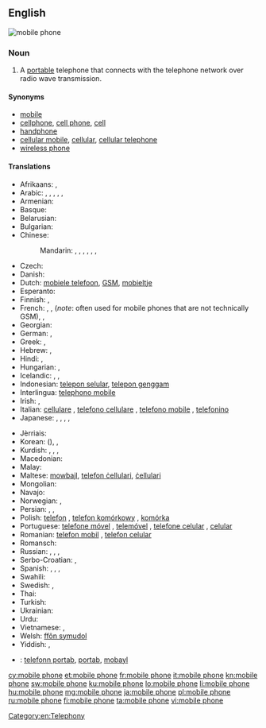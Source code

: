 ==English==
[[Image:Several mobile phones.png|thumb|mobile phone]]
{{wikipedia}}

===Noun===
{{en-noun|head=[[mobile]] [[phone]]}}

# A [[portable]] telephone that connects with the telephone network over radio wave transmission.

====Synonyms====
* [[mobile]] {{qualifier|mainly UK, Ireland, New Zealand, Australia and Singapore}}
* [[cellphone]], [[cell phone]], [[cell]] {{qualifier|mainly US and Canada}}
* [[handphone]] {{qualifier|mainly Indonesia, Malaysia, Philippines and Singapore}}
* [[cellular mobile]], [[cellular]], [[cellular telephone]]
* [[wireless phone]]

====Translations====
{{trans-top|a portable telephone}}
* Afrikaans: {{t-|af|selfoon}}, {{t-|af|sellulêre telefoon}}
* Arabic: {{t-|ar|جوال|m|tr=jawaal}}, {{t-|ar|هاتف محمول|m|tr=haatif maHmuul}}, {{t-|ar|هاتف خلوي|m|tr=haatif khalawiy}}, {{t-|ar|هاتف متحرك|m|tr=haatif mutaHárrak}}, {{t-|ar|هاتف النقال|m|tr=haatif al-naqqaal}}, {{t-|ar|موبيل|m|tr=mubiil}}
* Armenian: {{t-|hy|բջջային հեռախոս|tr=bǰǰayin heṙaxos}}
* Basque: {{t-|eu|telefono mugikor}}
* Belarusian: {{t-|be|мабільны тэлефон|m|tr=mabíl'ny telefón}}
* Bulgarian: {{t-|bg|мобилен телефон|m|tr=mobílen telefón}}
* Chinese:
*: Mandarin: {{t-|cmn|手機|sc=Hani}}, {{t-|cmn|手机|tr=shǒujī|sc=Hani}}, {{qualifier|formal/technical}} {{t-|cmn|移動電話|sc=Hani}}, {{t-|cmn|移动电话|tr=yídòng diànhuà|sc=Hani}}, {{qualifier|formal/technical}} {{t-|cmn|手提電話|sc=Hani}}, {{t-|cmn|手提电话|tr=shǒutí diànhuà|sc=Hani}}, {{qualifier|slang}} {{t-|cmn|大哥大|tr=dàgēdà|sc=Hani}}
* Czech: {{t+|cs|mobilní telefon|m}}
* Danish: {{t+|da|mobiltelefon|c}}
* Dutch: [[mobiele telefoon]], [[GSM]], [[mobieltje]] {{qualifier|colloquial|diminutive}}
* Esperanto: {{t-|eo|posxtelefono|alt=poŝtelefono}}
* Finnish: {{t+|fi|matkapuhelin}}, {{t+|fi|kännykkä}}
* French: {{t+|fr|téléphone mobile|m}}, {{t+|fr|portable|m}}, {{t+|fr|GSM|m}} (''note'': often used for mobile phones that are not technically GSM), {{qualifier|Canada}} {{t+|fr|cellulaire|m}}, {{t+|fr|mobile|m}} {{qualifier|colloquial}}
* Georgian: {{t-|ka|მობილური|tr=mobiluri|sc=Geor}}
* German: {{t+|de|Mobiltelefon}}, {{t+|de|Handy}}
* Greek: {{t-|el|κινητό τηλέφωνο|n|tr=kinitó tiléfono|sc=Grek}}, {{qualifier|colloquial}} {{t+|el|κινητό|n|tr=kinitó|sc=Grek}}
* Hebrew: {{t-|he|פלפון}}, {{t-|he|טלפון סלולרי|m|alt=טֶלֶפוֹן סֶלוּלָרי|tr=t'elefón selulari}}
* Hindi: {{t-|hi|मोबाइल फ़ोन|tr=mobā'il fon}}, {{t-|hi|मोबाइल|tr=mobā'il}}
* Hungarian: {{t+|hu|mobiltelefon}}, {{t+|hu|mobil}}
* Icelandic: {{t+|is|farsími|m}}, {{t+|is|gemsi|m}}, {{t-|is|GSM-sími|m}}
* Indonesian: [[telepon selular]], [[telepon genggam]]
* Interlingua: [[telephono mobile]]
* Irish: {{t-|ga|guthán soghluaiste|m}}, {{t-|ga|fón póca|m}}
* Italian: [[cellulare]] {{m}}, [[telefono cellulare]] {{m}}, [[telefono mobile]] {{m}}, [[telefonino]] {{m}}
* Japanese: {{t+|ja|携帯電話|tr=けいたいでんわ, keitai-denwa}}, {{t-|ja|携帯|tr=けいたい, keitai}} {{qualifier|colloquial}}, {{t-|ja|セルホーン|tr=seruhōn}}, {{t-|ja|セルフォン|tr=serufon}}, {{t-|ja|モバイル|tr=mobairu}}
{{trans-mid}}
* Jèrriais: {{tø|roa-jer|téléphône dé pouchette|m}}
* Korean: {{t-|ko|휴대 전화|tr=hyudae jeonhwa|sc=Hang}} ({{t+|ko|携帶電話|sc=Hani}}), {{t+|ko|휴대폰|tr=hyudaepon|sc=Hang}} {{qualifier|colloquial}}, {{t+|ko|핸드폰|tr=haendeupon|sc=Hang}} {{qualifier|colloquial}}
* Kurdish: {{t+|ku|telefona destan|f}}, {{t+|ku|telefona berîkê|f}}, {{t+|ku|telefona bêtêl|f}}, {{t+|ku|telefona mobîl|f}}
* Macedonian: {{t-|mk|мобилен телефон|m|tr=móbilen telefón}}
* Malay: {{t-|ms|telefon bimbit}}
* Maltese: [[mowbajl]], [[telefon ċellulari]], [[ċellulari]]
* Mongolian: {{t-|mn|гар утас|tr=gar utas|sc=Cyrl}}
* Navajo: {{tø|nv|biłńjoobałí}}
* Norwegian: {{t+|no|mobiltelefon|m}}, {{t+|no|mobil|m}}
* Persian: {{t+|fa|تلفن همراه|tr=telefon-e hamrâh}}, {{t-|fa|تلفن موبایل|tr=telefon-e mobâyl}}, {{t+|fa|موبایل|tr=mobâyl}}
* Polish: [[telefon]] {{m}}, [[telefon komórkowy]] {{m}}, [[komórka]] {{f}} {{qualifier|colloquial}}
* Portuguese: [[telefone móvel]] {{m}}, [[telemóvel]] {{m}}, [[telefone celular]] {{m}}, [[celular]] {{m}}
* Romanian: [[telefon mobil]] {{n}}, [[telefon celular]] {{n}}
* Romansch: {{t-|rm|telefon mobil|m}}
* Russian: {{t+|ru|мобильный телефон|m|tr=mobíl'nyj telefón}}, {{t+|ru|сотовый телефон|m|tr=sótovyj telefón}}, {{t+|ru|мобильник|m|tr=mobíl'nik}} {{qualifier|colloquial}}, {{t+|ru|сотка|f|tr=sótka}} {{qualifier|colloquial}}
* Serbo-Croatian: {{t-|sh|мобилни телефон|m|sc=Cyrl}}, {{t-|sh|mobilni telefon|m}}
* Spanish: {{t-|es|teléfono móvil}}, {{t+|es|móvil|m}}, {{qualifier|Latin America}} {{t+|es|celular|m}}, {{qualifier|Latin America}} {{t-|es|teléfono celular|m}}
* Swahili: {{t+|sw|rununu}}
* Swedish: {{t+|sv|mobiltelefon}}, {{t+|sv|mobil}}
* Thai: {{t+|th|โทรศัพท์มือถือ|tr=tohrásàp meu tĕu}}
* Turkish: {{t+|tr|cep telefonu}}
* Ukrainian: {{t-|uk|мобільний телефон|m|tr=mobíl'nyj telefón}}
* Urdu: {{t-|ur|محمول}}
* Vietnamese: {{t+|vi|điện thoại di động}}, {{t-|vi|điện thoại cầm tay}}
* Welsh: [[ffôn symudol]] {{m}}
* Yiddish: {{t-|yi|מאביל טעלעפאן|m|tr=mobil telefon|sc=Hebr}}, {{t-|yi|צעלקע|f|tr=tselke|sc=Hebr}}
{{trans-bottom}}

{{checktrans-top}}
<!--added {{ttbc}}s here.-->
<!-- Check the name of the language: Kriol, Creole or what -->
* {{ttbc|rop}}: [[telefonn portab]], [[portab]], [[mobayl]]
{{trans-bottom}}

[[Category:en:Telephony]]

[[cy:mobile phone]]
[[et:mobile phone]]
[[fr:mobile phone]]
[[it:mobile phone]]
[[kn:mobile phone]]
[[sw:mobile phone]]
[[ku:mobile phone]]
[[lo:mobile phone]]
[[li:mobile phone]]
[[hu:mobile phone]]
[[mg:mobile phone]]
[[ja:mobile phone]]
[[pl:mobile phone]]
[[ru:mobile phone]]
[[fi:mobile phone]]
[[ta:mobile phone]]
[[vi:mobile phone]]